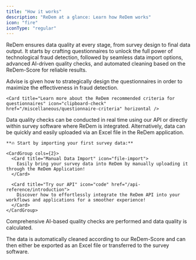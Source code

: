 ```yaml
---
title: "How it works"
description: "ReDem at a glance: Learn how ReDem works"
icon: "fire"
iconType: "regular"
---
```


ReDem ensures data quality at every stage, from survey design to final data output. It starts by crafting questionnaires to unlock the full power of technological fraud detection, followed by seamless data import options, advanced AI-driven quality checks, and automated cleaning based on the ReDem-Score for reliable results.

<Steps titleSize="h3">
  <Step title="Prepare questionnaire">
    Advise is given how to strategically design the questionnaires in order to maximize the effectiveness in fraud detection.

    <Card title="Learn more about the ReDem recommended criteria for questionnaires" icon="clipboard-check" href="/miscellaneous/questionnaire-criteria" horizontal />
  </Step>

  <Step title="Import data">
    Data quality checks can be conducted in real time using our API or directly within survey software where ReDem is integrated. Alternatively, data can be quickly and easily uploaded via an Excel file in the ReDem application.

    **🔥 Start by importing your first survey data:**

    <CardGroup cols={2}>
      <Card title="Manual Data Import" icon="file-import">
        Easily bring your survey data into ReDem by manually uploading it through the ReDem Application!
      </Card>

      <Card title="Try our API" icon="code" href="/api-reference/introduction">
        Discover how to effortlessly integrate the ReDem API into your workflows and applications for a smoother experience!
      </Card>
    </CardGroup>
  </Step>

  <Step title="Measure data quality">
    <p>Comprehensive AI-based quality checks are performed and data quality is calculated.</p>
  </Step>

  <Step title="Clean and export">
    <p>The data is automatically cleaned according to our ReDem-Score and can then either be exported as an Excel file or transferred to the survey software.</p>
  </Step>
</Steps>